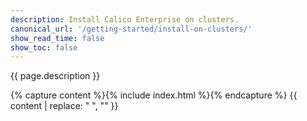 ```yaml
---
description: Install Calico Enterprise on clusters.
canonical_url: '/getting-started/install-on-clusters/'
show_read_time: false
show_toc: false
---
```


{{ page.description }}

{% capture content %}{% include index.html %}{% endcapture %}
{{ content | replace: "    ", "" }}
